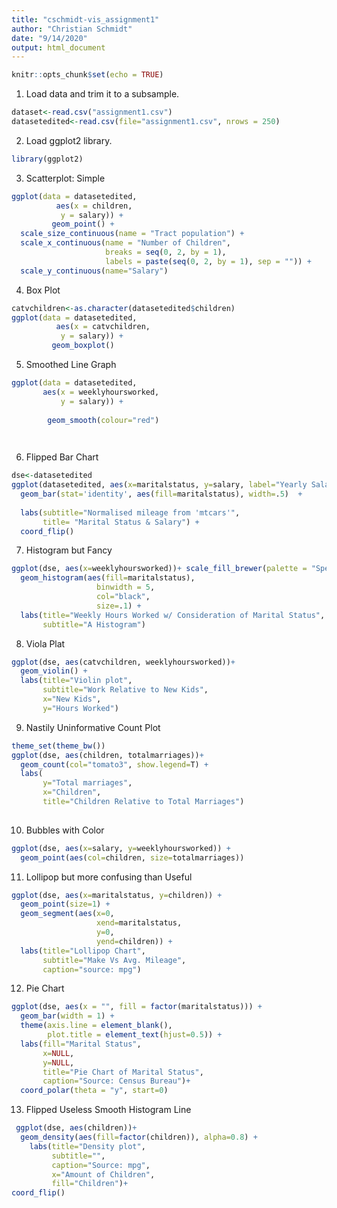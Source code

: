 ```yaml
---
title: "cschmidt-vis_assignment1"
author: "Christian Schmidt"
date: "9/14/2020"
output: html_document
---
```


```r
knitr::opts_chunk$set(echo = TRUE)
```

1. Load data and trim it to a subsample.

```r
dataset<-read.csv("assignment1.csv")
datasetedited<-read.csv(file="assignment1.csv", nrows = 250)
```

2. Load ggplot2 library. 

```r
library(ggplot2)
```

3. Scatterplot: Simple

```r
ggplot(data = datasetedited,
          aes(x = children,
           y = salary)) +
         geom_point() +
  scale_size_continuous(name = "Tract population") +
  scale_x_continuous(name = "Number of Children",
                     breaks = seq(0, 2, by = 1),
                     labels = paste(seq(0, 2, by = 1), sep = "")) +
  scale_y_continuous(name="Salary")

```

4. Box Plot

```r
catvchildren<-as.character(datasetedited$children)
ggplot(data = datasetedited,
          aes(x = catvchildren,
           y = salary)) +
         geom_boxplot() 

```

5. Smoothed Line Graph

```r

ggplot(data = datasetedited,
       aes(x = weeklyhoursworked,
           y = salary)) +
        
        geom_smooth(colour="red")

        


```

6. Flipped Bar Chart

```r

dse<-datasetedited
ggplot(datasetedited, aes(x=maritalstatus, y=salary, label="Yearly Salary")) + 
  geom_bar(stat='identity', aes(fill=maritalstatus), width=.5)  +
  
  labs(subtitle="Normalised mileage from 'mtcars'", 
       title= "Marital Status & Salary") + 
  coord_flip()

```

7. Histogram but Fancy

```r
ggplot(dse, aes(x=weeklyhoursworked))+ scale_fill_brewer(palette = "Spectral")+
  geom_histogram(aes(fill=maritalstatus), 
                   binwidth = 5, 
                   col="black", 
                   size=.1) +
  labs(title="Weekly Hours Worked w/ Consideration of Marital Status", 
       subtitle="A Histogram") 
```

8. Viola Plat

```r
ggplot(dse, aes(catvchildren, weeklyhoursworked))+
  geom_violin() + 
  labs(title="Violin plot", 
       subtitle="Work Relative to New Kids",
       x="New Kids",
       y="Hours Worked")
```

9. Nastily Uninformative Count Plot

```r

theme_set(theme_bw())
ggplot(dse, aes(children, totalmarriages))+
  geom_count(col="tomato3", show.legend=T) +
  labs(
       y="Total marriages", 
       x="Children", 
       title="Children Relative to Total Marriages")
                                

```

10. Bubbles with Color

```r
ggplot(dse, aes(x=salary, y=weeklyhoursworked)) + 
  geom_point(aes(col=children, size=totalmarriages))
```

11. Lollipop but more confusing than Useful

```r
ggplot(dse, aes(x=maritalstatus, y=children)) + 
  geom_point(size=1) + 
  geom_segment(aes(x=0,
                   xend=maritalstatus,
                   y=0, 
                   yend=children)) + 
  labs(title="Lollipop Chart", 
       subtitle="Make Vs Avg. Mileage", 
       caption="source: mpg") 

```

12. Pie Chart

```r
ggplot(dse, aes(x = "", fill = factor(maritalstatus))) + 
  geom_bar(width = 1) +
  theme(axis.line = element_blank(), 
        plot.title = element_text(hjust=0.5)) + 
  labs(fill="Marital Status", 
       x=NULL, 
       y=NULL, 
       title="Pie Chart of Marital Status", 
       caption="Source: Census Bureau")+
  coord_polar(theta = "y", start=0)
```

13. Flipped Useless Smooth Histogram Line

```r
 ggplot(dse, aes(children))+ 
  geom_density(aes(fill=factor(children)), alpha=0.8) + 
    labs(title="Density plot", 
         subtitle="",
         caption="Source: mpg",
         x="Amount of Children",
         fill="Children")+
coord_flip()
```


